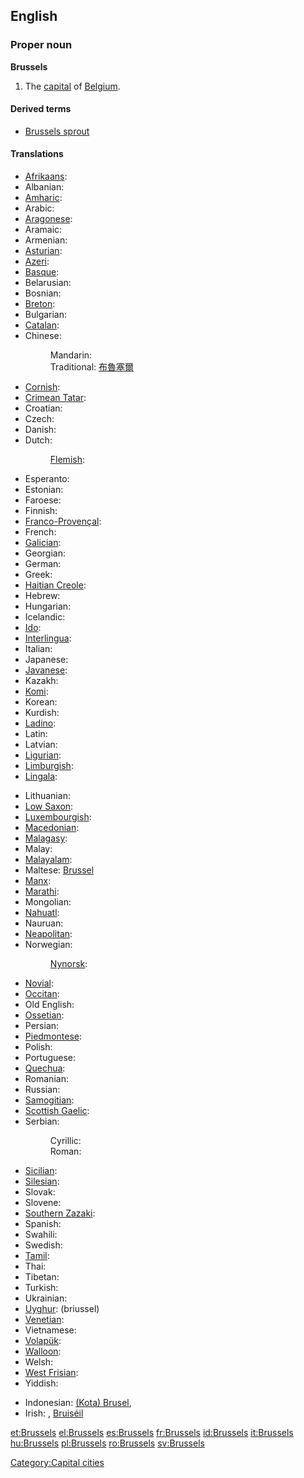 ==English==

===Proper noun===
{{wikipedia}}
'''Brussels'''

# The [[capital]] of [[Belgium]].

====Derived terms====
* [[Brussels sprout]]

====Translations====
{{trans-top|capital of Belgium}}
* [[Afrikaans]]: {{t-|af|Brussel}}
* Albanian: {{t+|sq|Brukseli}}
* [[Amharic]]: {{t-|am|ብሩክሴል}}
* Arabic: {{t-|ar|بروكسل|tr=bruksel|sc=Arab}}
* [[Aragonese]]: {{t-|an|Bruselas}}
* Aramaic: {{tø|arc|ܒܪܘܟܣܠ|tr=brwksel}}
* Armenian: {{t-|hy|Բրյուսել|tr=Brywsel}}
* [[Asturian]]: {{t-|ast|Bruseles}}
* [[Azeri]]: {{t-|az|Brüssel}}
* [[Basque]]: {{t-|eu|Brusela}}
* Belarusian: {{t-|be|Горад Брусель|sc=Cyrl}}
* Bosnian: {{t-|bs|Brisel|m}}
* [[Breton]]: {{t-|br|Brusel}}
* Bulgarian: {{t+|bg|Брюксел|sc=Cyrl}}
* [[Catalan]]: {{t-|ca|Brussel·les}}
* Chinese:
*: Mandarin: {{t-|zh|布鲁塞尔|tr=Bùlǔsài'ěr}}
*: Traditional: [[布魯塞爾]]
* [[Cornish]]: {{t-|kw|Brusselas}}
* [[Crimean Tatar]]: {{tø|crh|Brüksel}}
* Croatian: {{t-|hr|Bruxelles}}
* Czech: {{t+|cs|Brusel}}
* Danish: {{t-|da|Bruxelles}}
* Dutch: {{t+|nl|Brussel|n}}
*: [[Flemish]]: {{tø|vls|Brussel}}
* Esperanto: {{t-|eo|Bruselo}}
* Estonian: {{t+|et|Brüssel}}
* Faroese: {{t-|fo|Brussel}}
* Finnish: {{t+|fi|Bryssel}}
* [[Franco-Provençal]]: {{tø|frp|Brussèles}}
* French: {{t+|fr|Bruxelles|f}}
* [[Galician]]: {{t+|gl|Bruxelas}}
* Georgian: {{t-|ka|ბრიუსელი|tr=briuseli}}
* German: {{t+|de|Brüssel|n}}
* Greek: {{t+|el|Βρυξέλλες|f|tr=Vrikséles|sc=Grek}}
* [[Haitian Creole]]: {{tø|ht|Briksèl}}
* Hebrew: {{t-|he|בריסל|tr=Brisel|sc=Hebr}}
* Hungarian: {{t+|hu|Brüsszel}}
* Icelandic: {{t-|is|Brussel}}
* [[Ido]]: {{t-|io|Bruxel}}
* [[Interlingua]]: {{t-|ia|Brussel}}
* Italian: {{t-|it|Bruxelles|f}}
* Japanese: {{t-|ja|ブリュッセル|tr=buryusseru}}
* [[Javanese]]: {{t-|jv|Brussel}}
* Kazakh: {{t-|kk|Бруссел|sc=Cyrl}}
* [[Komi]]: {{tø|kv|Брюссель|sc=Cyrl}}
* Korean: {{t+|ko|브뤼셀|tr=beuruisel}}
* Kurdish: {{t+|ku|Bruksel|sc=KUchar}}
* [[Ladino]]: {{tø|lad|Bruselas}}
* Latin: {{t-|la|Bruxellae}}
* Latvian: {{t-|lv|Brisele}}
* [[Ligurian]]: {{tø|lij|Bruxelles}}
* [[Limburgish]]: {{t-|li|Brussel}}
* [[Lingala]]: {{t-|ln|Bruxelles}}
{{trans-mid}}
* Lithuanian: {{t-|lt|Briuselis}}
* [[Low Saxon]]: {{t-|nds|Brüssel}}
* [[Luxembourgish]]: {{t-|lb|Bréissel}}
* [[Macedonian]]: {{t-|mk|Брисел|sc=Cyrl}}
* [[Malagasy]]: {{t-|mg|Brussel}}
* Malay: {{t-|ms|Brussels}}
* [[Malayalam]]: {{t-|ml|ബ്രസല്‍സ്}}
* Maltese: [[Brussel]]
* [[Manx]]: {{t-|gv|Yn Vrussyl}}
* [[Marathi]]: {{t-|mr|ब्रसेल्स}}
* Mongolian: {{t-|mn|Брюссель|sc=Cyrl}}
* [[Nahuatl]]: {{t-|nah|Bruxelah}}
* Nauruan: {{t-|na|Brussels}}
* [[Neapolitan]]: {{tø|nap|Bruxelles}}
* Norwegian: {{t-|no|Brussel}}
*: [[Nynorsk]]: {{t-|nn|Brussel}}
* [[Novial]]: {{tø|nov|Bruxelles}}
* [[Occitan]]: {{t-|oc|Brussèlas}}
* Old English: {{t-|ang|Brysel}}
* [[Ossetian]]: {{tø|os|Брюссель}}
* Persian: {{t-|fa|بروکسل|tr=bruksel|sc=fa-Arab}}
* [[Piedmontese]]: {{tø|pms|Brussel}}
* Polish: {{t+|pl|Bruksela}}
* Portuguese: {{t-|pt|Bruxelas}}
* [[Quechua]]: {{t-|qu|Brussel}}
* Romanian: {{t+|ro|Bruxelles}}
* Russian: {{t+|ru|Брюссель|m|tr=Brjussél’|sc=Cyrl}}
* [[Samogitian]]: {{tø|bat-smg|Briuselis}}
* [[Scottish Gaelic]]: {{t-|gd|A' Bhruiseal}}
* Serbian:
*: Cyrillic: {{t-|sr|Брисел|m|sc=Cyrl}}
*: Roman: {{t-|sr|Brisel|m}}
* [[Sicilian]]: {{t-|scn|Bruxelles}}
* [[Silesian]]: {{tø|szl|Bruksela}}
* Slovak: {{t-|sk|Brusel}}
* Slovene: {{t+|sl|Bruselj}}
* [[Southern Zazaki]]: {{tø|diq|Bruksel}}
* Spanish: {{t+|es|Bruselas|f}}
* Swahili: {{t-|sw|Brussels}}
* Swedish: {{t+|sv|Bryssel}}
* [[Tamil]]: {{t-|ta|பிரசல்ஸ்}}
* Thai: {{t-|th|บรัสเซลส์|tr=bàràtsen|sc=Thai}}
* Tibetan: {{t-|bo|པུའུ་ལུའུ་སེར}}
* Turkish: {{t+|tr|Brüksel}}
* Ukrainian: {{t-|uk|Брюссель|sc=Cyrl}}
* [[Uyghur]]: {{ug-Arab|[[بريۇسسېل]]}} (briussel)
* [[Venetian]]: {{tø|vec|Borseła}}
* Vietnamese: {{t-|vi|Bruxelles}}
* [[Volapük]]: {{t-|vo|Brussel}}
* [[Walloon]]: {{t-|wa|Brussele}}
* Welsh: {{t-|cy|Brwsel}}
* [[West Frisian]]: {{t-|fy|Brussel}}
* Yiddish: {{t-|yi|בריסל}}
{{trans-bottom}}

{{checktrans-top}}
* Indonesian: [[(Kota) Brusel]], {{t-|id|Brussel}}
* Irish: {{t-|ga|An Bhruiséil}}, [[Bruiséil]]
{{trans-bottom}}

[[Category:Capital cities]]

[[et:Brussels]]
[[el:Brussels]]
[[es:Brussels]]
[[fr:Brussels]]
[[id:Brussels]]
[[it:Brussels]]
[[hu:Brussels]]
[[pl:Brussels]]
[[ro:Brussels]]
[[sv:Brussels]]
